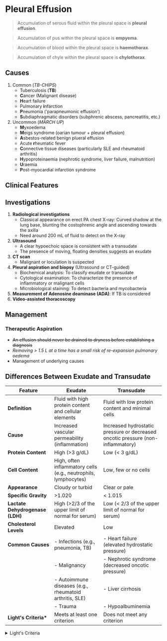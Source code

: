 # Pleural Effusion

> Accumulation of serous fluid within the pleural space is **pleural effusion**.

> Accumulation of pus within the pleural space is **empyema**.

> Accumulation of blood within the pleural space is **haemothorax**.

> Accumulation of chyle within the pleural space is **chylothorax**.

## Causes

1. Common (_TB-CHIPS_)
   - Tuberculosis (**TB**)
   - **C**ancer (Malignant disease)
   - **H**eart failure
   - Pulmonary **i**nfarction
   - **P**neumonia ('parapneumonic effusion')
   - **S**ubdiaphragmatic disorders (subphrenic abscess, pancreatitis, etc.)
1. Uncommon (_MARCH UP_)
   - **M**yxoedema
   - **M**eigs syndrome (oarian tumour + pleural effusion)
   - **A**sbestos-related benign plueral effusion
   - Acute **r**heumatic fever
   - **C**onnective tissue diseases (particularly SLE and rheumatoid arthritis)
   - **H**ypoproteinaemia (nephrotic syndrome, liver failure, malnutrition)
   - **U**raemia
   - **P**ost-myocardial infarction syndrome

## Clinical Features

## Investigations

1. **Radiological investigations**
   - Classical appearance on erect PA chest X-ray: Curved shadow at the lung base, blunting the costophrenic angle and ascending towards the axilla
   - Need around 200 mL of fluid to detect on the X-ray
1. **Ultrasound**
   - A clear hypoechoic space is consistent with a transudate
   - The presence of moving, floating densities suggests an exudate
1. **CT scan**
   - Malignant or loculation is suspected
1. **Pleural aspiration and biopsy** (Ultrasound or CT-guided)
   - Biochemical analysis: To classify exudate or transudate
   - Cytological examination: To characterize the presence of inflammatory or malignant cells
   - Microbiological staining: To detect bacteria and mycobacteria
1. **Measurement of Adenosine deaminase (ADA)**: If TB is considered
1. **Video-assisted thoracoscopy**

## Management

### Therapeutic Aspiration

- ~~An effusion should never be drained to dryness before establishing a diagnosis~~
- _Removing > 1.5 L at a time has a small risk of re-expansion pulmonary oedema_
- Management of underlying causes

## Differences Between Exudate and Transudate

| Feature                         | Exudate                                                         | Transudate                                                                      |
| ------------------------------- | --------------------------------------------------------------- | ------------------------------------------------------------------------------- |
| **Definition**                  | Fluid with high protein content and cellular elements           | Fluid with low protein content and minimal cells                                |
| **Cause**                       | Increased vascular permeability (inflammation)                  | Increased hydrostatic pressure or decreased oncotic pressure (non-inflammatory) |
| **Protein Content**             | High (>3 g/dL)                                                  | Low (< 3 g/dL)                                                                  |
| **Cell Content**                | High, often inflammatory cells (e.g., neutrophils, lymphocytes) | Low, few or no cells                                                            |
| **Appearance**                  | Cloudy or turbid                                                | Clear or pale                                                                   |
| **Specific Gravity**            | >1.020                                                          | < 1.015                                                                         |
| **Lactate Dehydrogenase (LDH)** | High (>2/3 of the upper limit of normal for serum)              | Low (< 2/3 of the upper limit of normal for serum)                              |
| **Cholesterol Levels**          | Elevated                                                        | Low                                                                             |
| **Common Causes**               | - Infections (e.g., pneumonia, TB)                              | - Heart failure (elevated hydrostatic pressure)                                 |
|                                 | - Malignancy                                                    | - Nephrotic syndrome (decreased oncotic pressure)                               |
|                                 | - Autoimmune diseases (e.g., rheumatoid arthritis, SLE)         | - Liver cirrhosis                                                               |
|                                 | - Trauma                                                        | - Hypoalbuminemia                                                               |
| **Light's Criteria\***          | Meets at least one criterion                                    | Does not meet any criterion                                                     |

<details>
<summary>
Light's Criteria
</summary>

A pleural fluid is classified as exudate if it meets **one or more** of the following:

1. Pleural fluid protein/serum protein ratio >0.5
2. Pleural fluid LDH/serum LDH ratio >0.6
3. Pleural fluid LDH >2/3 of the upper normal limit of serum LDH

</details>
